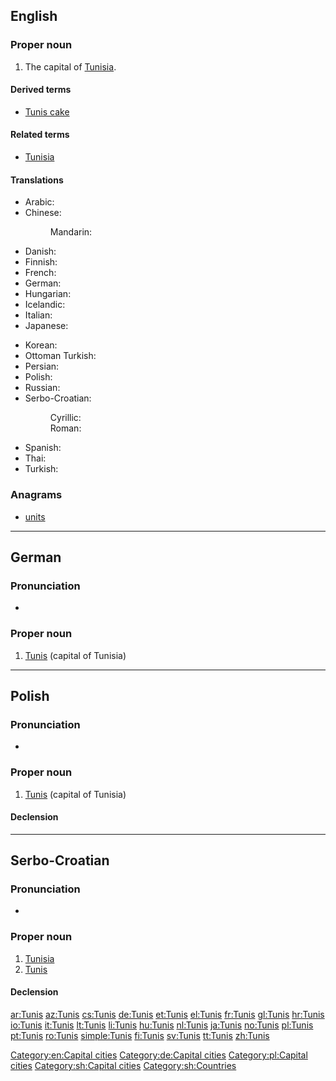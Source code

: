 {{also|Tunis|Tunis.|Túnis}}
==English==
{{wikipedia}}

===Proper noun===
{{en-proper noun}}

# The capital of [[Tunisia]].

====Derived terms====
* [[Tunis cake]]

====Related terms====
* [[Tunisia]]

====Translations====
{{trans-top|capital of Tunisia}}
* Arabic: {{t+|ar|تونس|m|tr=tuunis}}
* Chinese:
*: Mandarin: {{t-|cmn|突尼斯|tr=Tūnísī|sc=Hani}}
* Danish: {{t-|da|Tunis}}
* Finnish: {{t+|fi|Tunis}}
* French: {{t+|fr|Tunis|m}}
* German: {{t+|de|Tunis|n}}
* Hungarian: {{t+|hu|Tunisz}}
* Icelandic: {{t+|is|Túnis|n}}
* Italian: {{t-|it|Tunisi|f}}
* Japanese: {{t-|ja|チュニス|tr=Chunisu}}
{{trans-mid}}
* Korean: {{t-|ko|튀니스|tr=Twiniseu|sc=Hang}}
* Ottoman Turkish: {{tø|ota|طونوس|tr=Tunus|sc=ota-Arab}}
* Persian: {{t-|fa|تونس|tr=Tunes|sc=fa-Arab}}
* Polish: {{t+|pl|Tunis|m}}
* Russian: {{t+|ru|Тунис|m|tr=Tunís}}
* Serbo-Croatian:
*: Cyrillic: {{t-|sh|Ту̀нис|m|sc=Cyrl}}
*: Roman: {{t-|sh|Tùnis|m}}
* Spanish: {{t+|es|Túnez}}
* Thai: {{t-|th|ตูนิส|tr=Too-Nis}} <!-- please check this romanisation -->
* Turkish: {{t+|tr|Tunus}}
{{trans-bottom}}

===Anagrams===
* [[units#English|units]]

[[Category:en:Capital cities]]

----

==German==
{{wikipedia|lang=de}}

===Pronunciation===
* {{IPA|lang=de|[ˈtuːnɪs]}}

===Proper noun===
{{head|de|proper noun|g=n}}

# [[#English|Tunis]] (capital of Tunisia)

[[Category:de:Capital cities]]

----

==Polish==
{{wikipedia|lang=pl}}

===Pronunciation===
* {{audio|Pl-Tunis.ogg|audio}}

===Proper noun===
{{head|pl|proper noun|g=m}}

# [[#English|Tunis]] (capital of Tunisia)

====Declension====
{{pl-decl-noun-sing|Tunis|Tunisu|Tunisowi|Tunis|Tunisem|Tunisie|Tunisie}}

[[Category:pl:Capital cities]]

----

==Serbo-Croatian==

===Pronunciation===
* {{IPA|/tǔnis/|lang=sh}}

===Proper noun===
{{sh-proper noun|g=m|head=Tùnis|r|Тунис|Ту̀нис}}

# [[Tunisia]]
# [[#English|Tunis]] {{gloss|capital of Tunisia}}

====Declension====
{{sh-decl-noun-unc
|Tunis
|Tunisa
|Tunisu
|Tunis
|Tunisu
|Tunisu
|Tunisom
}}

[[Category:sh:Capital cities]]
[[Category:sh:Countries]]

[[ar:Tunis]]
[[az:Tunis]]
[[cs:Tunis]]
[[de:Tunis]]
[[et:Tunis]]
[[el:Tunis]]
[[fr:Tunis]]
[[gl:Tunis]]
[[hr:Tunis]]
[[io:Tunis]]
[[it:Tunis]]
[[lt:Tunis]]
[[li:Tunis]]
[[hu:Tunis]]
[[nl:Tunis]]
[[ja:Tunis]]
[[no:Tunis]]
[[pl:Tunis]]
[[pt:Tunis]]
[[ro:Tunis]]
[[simple:Tunis]]
[[fi:Tunis]]
[[sv:Tunis]]
[[tt:Tunis]]
[[zh:Tunis]]